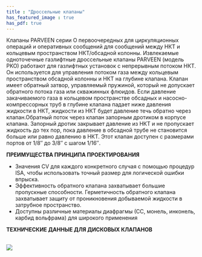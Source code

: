 ```yaml
---
title : "Дроссельные клапаны"
has_featured_image : true
has_pdf: true
---
```


Клапаны PARVEEN серии O первоочередных для циркуляционных операций и оперативных сообщений для сообщений между НКТ и кольцевым пространством НКТ/обсадной колонны. Извлекаемые одноточечные газлифтные дроссельные клапаны PARVEEN (модель PKO) работают для газлифтных установок с непрерывным потоком НКТ. Он используется для управления потоком газа между кольцевым пространством обсадной колонны и НКТ на глубине клапана. Клапан имеет обратный затвор, управляемый пружиной, который не допускает обратного потока газа или скважинных флюидов. Если давление закачиваемого газа в кольцевом пространстве обсадных и насосно-компрессорных труб в глубине клапана падает ниже давления жидкости в НКТ, жидкости из НКТ будет давление течь обратно через клапан.Обратный поток через клапан запорным дротиком в корпусе клапана. Запорный дротик закрывает давление из НКТ и не пропускает жидкость до тех пор, пока давление в обсадной трубе не становится больше или равно давлению в НКТ. Этот клапан доступен с размерами портов от 1/8″ до 3/8″ с шагом 1/16″.

**ПРЕИМУЩЕСТВА ПРИНЦИПА ПРОЕКТИРОВАНИЯ**

* Значения CV для каждого конкретного случая с помощью процедур ISA, чтобы использовать точный размер для логической ошибки впрыска.
* Эффективность обратного клапана захватывает большие пропускные способности. Герметичность обратного клапана захватывает защиту от проникновения добываемой жидкости в затрубное пространство.
* Доступны различные материалы диафрагмы (СС, монель, инконель, карбид вольфрама) для широкого применения

**ТЕХНИЧЕСКИЕ ДАННЫЕ ДЛЯ ДИСКОВЫХ КЛАПАНОВ**

<br />

<Image src={image} />